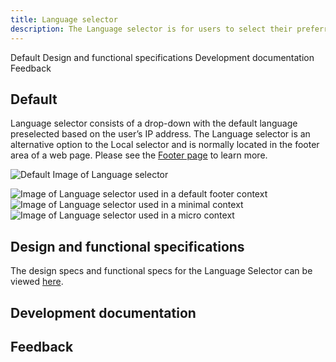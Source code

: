 ```yaml
---
title: Language selector
description: The Language selector is for users to select their preferred language on a website. The content on the website will appear in the default language until the users reselect their preferred language then the page content will reload in the reselected language provided a translation is available. 
---
```



<ComponentDescription name="Language selector" type="ui" />

<AnchorLinks>

<AnchorLink>Default</AnchorLink>
<AnchorLink>Design and functional specifications</AnchorLink>
<AnchorLink>Development documentation</AnchorLink>
<AnchorLink>Feedback</AnchorLink>

</AnchorLinks>

## Default

Language selector consists of a drop-down with the default language preselected based on the user’s IP address. The Language selector is an alternative option to the Local selector and is normally located in the footer area of a web page. Please see the [Footer page](http://localhost:8000/components/footer) to learn more.

<Row>
<Column colMd={8} colLg={8}>

![Default Image of Language selector](../../images/component/language-selector/language-selector-default.jpg)

</Column>
</Row>

<Title>Use case</Title>

![Image of Language selector used in a default footer context](../../images/component/language-selector/language-selector-use-case-01.jpg)
![Image of Language selector used in a minimal context](../../images/component/language-selector/language-selector-use-case-02.jpg)
![Image of Language selector used in a micro context](../../images/component/language-selector/language-selector-use-case-03.jpg)

## Design and functional specifications

The design specs and functional specs for the Language Selector can be viewed <a href="https://ibm.box.com/s/nsbccv6jigfw78uwq3r0242qks1x1f87" target="_blank">here</a>.

## Development documentation

<ComponentStatus name="Language selector" type="ui" />


## Feedback

<ComponentFeedback />
